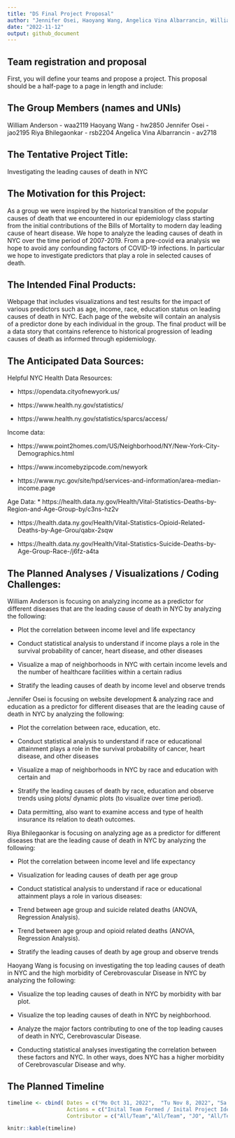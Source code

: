 ```yaml
---
title: "DS Final Project Proposal"
author: "Jennifer Osei, Haoyang Wang, Angelica Vina Albarrancin, William Anderson, Riya Bhilegaonkar"
date: "2022-11-12"
output: github_document
---
```


## Team registration and proposal

First, you will define your teams and propose a project. This proposal should be a half-page to a page in length and include:

## The Group Members (names and UNIs)

William Anderson - waa2119
Haoyang Wang - hw2850
Jennifer Osei - jao2195
Riya Bhilegaonkar - rsb2204
Angelica Vina Albarrancin - av2718


## The Tentative Project Title:

Investigating the leading causes of death in NYC

## The Motivation for this Project:
As a group we were inspired by the historical transition of the popular causes of death that we encountered in our epidemiology class starting from the initial contributions of the Bills of Mortality to modern day leading cause of heart disease.
We hope to analyze the leading causes of death in NYC over the time period of 2007-2019. From a pre-covid era analysis we hope to avoid any confounding factors of COVID-19 infections. In particular we hope to investigate predictors that play a role in selected causes of death. 

## The Intended Final Products:
Webpage that includes visualizations and test results for the impact of various predictors such as age, income, race, education status on leading causes of death in NYC. Each page of the website will contain an analysis of a predictor done by each individual in the group. The final product will be a data story that contains reference to historical progression of leading causes of death as informed through epidemiology.



## The Anticipated Data Sources:


Helpful NYC Health Data Resources: 

* https://opendata.cityofnewyork.us/

* https://www.health.ny.gov/statistics/

* https://www.health.ny.gov/statistics/sparcs/access/


Income data: 

* https://www.point2homes.com/US/Neighborhood/NY/New-York-City-Demographics.html

* https://www.incomebyzipcode.com/newyork

* https://www.nyc.gov/site/hpd/services-and-information/area-median-income.page

Age Data:
* https://health.data.ny.gov/Health/Vital-Statistics-Deaths-by-Region-and-Age-Group-by/c3ns-hz2v

* https://health.data.ny.gov/Health/Vital-Statistics-Opioid-Related-Deaths-by-Age-Grou/qabx-2sqw

* https://health.data.ny.gov/Health/Vital-Statistics-Suicide-Deaths-by-Age-Group-Race-/j6fz-a4ta



## The Planned Analyses / Visualizations / Coding Challenges:


William Anderson is focusing on analyzing income as a predictor for different diseases that are the leading cause of death in NYC by analyzing the following:

* Plot the correlation between income level and life expectancy

* Conduct statistical analysis to understand if income plays a role in the survival probability of cancer, heart disease, and other diseases

* Visualize a map of neighborhoods in NYC with certain income levels and the number of healthcare facilities within a certain radius

* Stratify the leading causes of death by income level and observe trends


Jennifer Osei is focusing on website development & analyzing race and education as a predictor for different diseases that are the leading cause of death in NYC by analyzing the following:

* Plot the correlation between race, education, etc.

* Conduct statistical analysis to understand if race or educational attainment plays a role in the survival probability of cancer, heart disease, and other diseases

* Visualize a map of neighborhoods in NYC by race and education with certain and

* Stratify the leading causes of death by race, education and observe trends using plots/ dynamic plots (to visualize over time period).

* Data permitting, also want to examine access and type of health insurance its relation to death outcomes. 


Riya Bhilegaonkar is focusing on analyzing age as a predictor for different diseases that are the leading cause of death in NYC by analyzing the following:

* Plot the correlation between income level and life expectancy

* Visualization for leading causes of death per age group

* Conduct statistical analysis to understand if race or educational attainment plays a role in various diseases:

* Trend between age group and suicide related deaths (ANOVA, Regression Analysis).

* Trend between age group and opioid related deaths (ANOVA, Regression Analysis).

* Stratify the leading causes of death by age group and observe trends


Haoyang Wang is focusing on investigating the top leading causes of death in NYC and the high morbidity of Cerebrovascular Disease in NYC by analyzing the following:

* Visualize the top leading causes of death in NYC by morbidity with bar plot.

* Visualize the top leading causes of death in NYC by neighborhood.

* Analyze the major factors contributing to one of the top leading causes of death in NYC, Cerebrovascular Disease.

* Conducting statistical analyses investigating the correlation between these factors and NYC. In other ways, does NYC has a higher morbidity of Cerebrovascular Disease and why.


## The Planned Timeline

```r
timeline <- cbind( Dates = c("Mo Oct 31, 2022",  "Tu Nov 8, 2022", "Sa Nov 12, 2022", "By Th Nov 18, 2022", "Tu Nov 29, 2022 (12pm - 6pm)", "Tu Dec 6, 2022 (12pm - 6pm)" ), 
                   Actions = c("Inital Team Formed / Inital Project Ideas Discussed", "Project Team Members Finalized", "Final Proposal Github Link Submitted", "Complete Project Review With TA per Schedule", " Scheduled Team Discussion Colaboration Meeting - Story Board", "Scheduled Team Discussion Colaboration Meeting - Synthesis/Video Compilation"),
                   Contributor = c("All/Team","All/Team", "JO", "All/Team", "All/Team", "All/Team"))

knitr::kable(timeline) 
```


